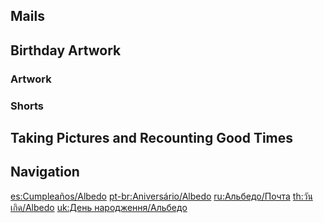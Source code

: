 {{BirthdayIntro|Albedo}}

==Mails==
{{Mails by Category Table|Albedo Birthday Mails|noheader=1}}

==Birthday Artwork==
===Artwork===
{{Artwork by Category Table
|Character Birthday Artwork
|category = Albedo Birthday Artwork
|header = Albedo's Birthday Artwork
}}

===Shorts===
{{Artwork by Category Table
|Character Shorts
|category = Albedo Birthday Artwork
|header = Albedo's Birthday Shorts
}}

==Taking Pictures and Recounting Good Times==
{{Transclude|Taking Pictures and Recounting Good Times/Story/Albedo|Stories|main=1|top=1}}

==Navigation==
{{Character Navbox|prelink=1|link type=Birthday}}

[[es:Cumpleaños/Albedo]]
[[pt-br:Aniversário/Albedo]]
[[ru:Альбедо/Почта]]
[[th:วันเกิด/Albedo]]
[[uk:День народження/Альбедо]]